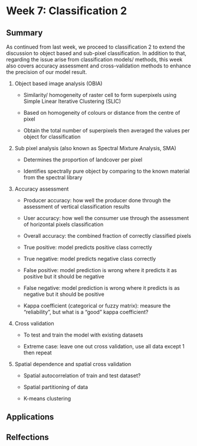 # Week 7: Classification 2

## Summary
As continued from last week, we proceed to classification 2 to extend the discussion to object based and sub-pixel classification. In addition to that, regarding the issue arise from classification models/ methods, this week also covers accuracy assessment and cross-validation methods to enhance the precision of our model result. 

1. Object based image analysis (OBIA)

    -	Similarity/ homogeneity of raster cell to form superpixels using Simple Linear Iterative Clustering (SLIC)
    
    - Based on homogeneity of colours or distance from the centre of pixel
    
    -	Obtain the total number of superpixels then averaged the values per object for classification

2. Sub pixel analysis (also known as Spectral Mixture Analysis, SMA)

    - Determines the proportion of landcover per pixel
    
    -	Identifies spectrally pure object by comparing to the known material from the spectral library
    
3. Accuracy assessment

    - Producer accuracy: how well the producer done through the assessment of vertical classification results
    
  
    -	User accuracy: how well the consumer use through the assessment of horizontal pixels classification
    
    -	Overall accuracy: the combined fraction of correctly classified pixels
    
    -	True positive: model predicts positive class correctly
    
    -	True negative: model predicts negative class correctly
      
    -	False positive: model prediction is wrong where it predicts it as positive but it should be negative
    
    -	False negative: model prediction is wrong where it predicts is as negative but it should be positive
    
    -	Kappa coefficient (categorical or fuzzy matrix): measure the “reliability”, but what is a “good” kappa coefficient?

4. Cross validation

    -	To test and train the model with existing datasets
    
    -	Extreme case: leave one out cross validation, use all data except 1 then repeat
  
5. Spatial dependence and spatial cross validation

    -	Spatial autocorrelation of train and test dataset?
    
    -	Spatial partitioning of data
    
    -	K-means clustering

## Applications


## Relfections
